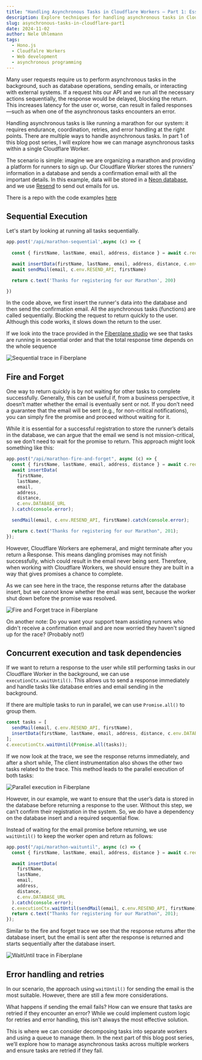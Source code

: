 ```yaml
---
title: "Handling Asynchronous Tasks in Cloudflare Workers – Part 1: Essentials for a Single Worker"
description: Explore techniques for handling asynchronous tasks in Cloudflare Workers to ensure quick responses and seamless user experiences.
slug: asynchronous-tasks-in-cloudflare-part1
date: 2024-11-02
author: Nele Uhlemann
tags:
  - Hono.js
  - Cloudfalre Workers
  - Web development
  - asynchronous programming
---
```



Many user requests require us to perform asynchronous tasks in the background, such as database operations, sending emails, or interacting with external systems.
If a request hits our API and we run all the necessary actions sequentially, the response would be delayed, blocking the return. 
This increases latency for the user or, worse, can result in failed responses—such as when one of the asynchronous tasks encounters an error.

Handling asynchronous tasks is like running a marathon for our system: 
it requires endurance, coordination, retries, and error handling at the right points. 
There are multiple ways to handle asynchronous tasks. In part 1 of this blog post series, I will explore how we can manage asynchronous tasks within a single Cloudflare Worker.

The scenario is simple: imagine we are organizing a marathon and providing a platform for runners to sign up. 
Our Cloudflare Worker stores the runners' information in a database and sends a confirmation email with all the important details.
In this example, data will be stored in a [Neon database](https://neon.tech/docs/introduction), and we use [Resend](https://resend.com/docs/introduction) to send out emails for us.

There is a repo with the code examples [here](https://github.com/Nlea/cloudflare-handling-asynchronous-tasks-)


## Sequential Execution

Let's start by looking at running all tasks sequentially. 

```typescript
app.post('/api/marathon-sequential',async (c) => {
 
  const { firstName, lastName, email, address, distance } = await c.req.json()

  await insertData(firstName, lastName, email, address, distance, c.env.DATABASE_URL);
  await sendMail(email, c.env.RESEND_API, firstName)

  return c.text('Thanks for registering for our Marathon', 200)

})
```

In the code above, we first insert the runner's data into the database and then send the confirmation email.
All the asynchronous tasks (functions) are called sequentially. Blocking the request to return quickly to the user. 
Although this code works, it slows down the return to the user. 

If we look into the trace provided in the [Fiberplane studio](https://fiberplane.com/docs/get-started/) we see that tasks are running in sequential order and that the total response time depends on the whole sequence

![Sequential trace in Fiberplane](@/assets/blog/2024-11-02-sequential-trace.png)


## Fire and Forget
One way to return quickly is by not waiting for other tasks to complete successfully. 
Generally, this can be useful if, from a business perspective, it doesn’t matter whether the email is eventually sent or not. 
If you don’t need a guarantee that the email will be sent (e.g., for non-critical notifications), you can simply fire the promise and proceed without waiting for it.

While it is essential for a successful registration to store the runner’s details in the database, we can argue that the email we send is not mission-critical, so we don’t need to wait for the promise to return. 
This approach might look something like this:

```typescript
app.post("/api/marathon-fire-and-forget", async (c) => {
  const { firstName, lastName, email, address, distance } = await c.req.json();
  await insertData(
    firstName,
    lastName,
    email,
    address,
    distance,
    c.env.DATABASE_URL
  ).catch(console.error);

  sendMail(email, c.env.RESEND_API, firstName).catch(console.error);

  return c.text("Thanks for registering for our Marathon", 201);
});
```

However, Cloudflare Workers are ephemeral, and might terminate after you return a Response. This means dangling promises may not finish successfully, which could result in the email never being sent. 
Therefore, when working with Cloudflare Workers, we should ensure they are built in a way that gives promises a chance to complete.

As we can see here in the trace, the response returns after the database insert, but we cannot know whether the email was sent, because the worker shut down before the promise was resolved.

![Fire and Forget trace in Fiberplane](@/assets/blog/2024-11-02-fire-and-forget.png)

On another note: Do you want your support team assisting runners who didn't receive a confirmation email and are now worried they haven't signed up for the race? (Probably not!)


## Concurrent execution and task dependencies

If we want to return a response to the user while still performing tasks in our Cloudflare Worker in the background, we can use `executionCtx.waitUntil()`. 
This allows us to send a response immediately and handle tasks like database entries and email sending in the background.

If there are multiple tasks to run in parallel, we can use `Promise.all()` to group them. 

```typescript
const tasks = [
  sendMail(email, c.env.RESEND_API, firstName),
  insertData(firstName, lastName, email, address, distance, c.env.DATABASE_URL),
];
c.executionCtx.waitUntil(Promise.all(tasks));


```
If we now look at the trace, we see the response returns immediately, and after a short while, The client instrumentation also shows the other two tasks related to the trace.
This method leads to the parallel execution of both tasks:

![Parallel execution in Fiberplane](@/assets/blog/2024-11-02-parallel.png)


However, in our example, we want to ensure that the user’s data is stored in the database before returning a response to the user. 
Without this step, we can’t confirm their registration in the system.
So, we do have a dependency on the database insert and a required sequential flow.

Instead of waiting for the email promise before returning, we use `waitUntil()` to keep the worker open and return as follows:

```typescript
app.post("/api/marathon-waituntil", async (c) => {
  const { firstName, lastName, email, address, distance } = await c.req.json();

  await insertData(
    firstName,
    lastName,
    email,
    address,
    distance,
    c.env.DATABASE_URL
  ).catch(console.error);
  c.executionCtx.waitUntil(sendMail(email, c.env.RESEND_API, firstName));
  return c.text("Thanks for registering for our Marathon", 201);
});

``` 
Similar to the fire and forget trace we see that the response returns after the database insert, but the email is sent after the response is returned and starts sequentially after the database insert.


![WaitUntil trace in Fiberplane](@/assets/blog/2024-11-02-waituntil.png)


## Error handling and retries
In our scenario, the approach using `waitUntil()` for sending the email is the most suitable. However, there are still a few more considerations.

What happens if sending the email fails? How can we ensure that tasks are retried if they encounter an error? 
While we could implement custom logic for retries and error handling, this isn’t always the most effective solution.

This is where we can consider decomposing tasks into separate workers and using a queue to manage them. 
In the next part of this blog post series, we’ll explore how to manage asynchronous tasks across multiple workers and ensure tasks are retried if they fail.


